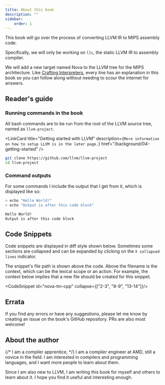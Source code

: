 ```yaml
---
title: About this book
description: ""
sidebar:
    order: 1
---
```

This book will go over the process of converting LLVM IR to MIPS assembly code.

Specifically, we will only be working on `llc`, the static LLVM IR to assembly compiler.


<LinkCard title="Read more about llc" href="https://llvm.org/docs/CommandGuide/llc.html" />

We will add a new target named Nova to the LLVM tree for the MIPS architecture. Like [Crafting Interpreters](https://craftinginterpreters.com), every line has an explanation in this book so you can follow along without needing to scour the internet for answers.

## Reader's guide

### Running commands in the book
All bash commands are to be run from the root of the LLVM source tree,
named as `llvm-project`.

<LinkCard title="Getting started with LLVM"
          description={`More information on how to setup
            LLVM is in the later page.`}
            href="/background/04-getting-started"
/>

```bash title="Example setup"
git clone https://github.com/llvm/llvm-project
cd llvm-project
```

### Command outputs
For some commands I include the output that I 
get from it, which is displayed like so:



```bash withOutput title="Output below the command(s)"
> echo "Hello World!"
> echo "Output is after this code block"

Hello World!
Output is after this code block
```

## Code Snippets
Code snippets are displayed in diff style shown below. Sometimes some sections are collapsed
and can be expanded by clicking on the `X collapsed lines` indicator.

The snippet's file path is shown above the code. Above the filename is the context,
which can be the lexical scope or an action. For example,
the context below implies that a new file should be created for this snippet.


<CodeSnippet id="nova-tm-cpp" collapse={["2-3", "8-9", "13-14"]}/>

## Errata
If you find any errors or have any suggestions, please let me know by creating an issue on the book's GitHub repository. PRs are also most welcome!
<LinkCard href="https://github.com/optimisan/llvm-mips-backend" title="View the GitHub Repository for this book" />

## About the author
{/* I am a compiler apprentice,  */}
I am a compiler engineer at AMD, still a novice in the field. I am interested in compilers and programming languages, and I want more
people to learn about them. 

Since I am also new to LLVM, I am writing this book for myself and others to learn about it. I hope you find it useful and interesting enough.